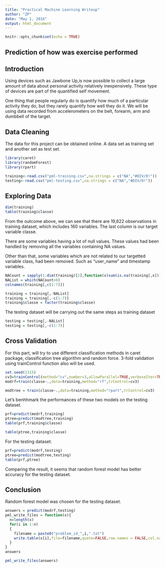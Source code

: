 ```yaml
---
title: "Practical Machine Learning Writeup"
author: "ZP"
date: "May 1, 2016"
output: html_document
---
```


```r
knitr::opts_chunk$set(echo = TRUE)
```

## Prediction of how was exercise performed

## Introduction
Using devices such as Jawbone Up,is now possible to collect a large amount of data about personal activity relatively inexpensively. These type of devices are part of the quantified self movement. 

One thing that people regularly do is quantify how much of a particular activity they do, but they rarely quantify how well they do it. We will be using data recorded from accelerometers on the belt, forearm, arm and dumbbell of the target.


## Data Cleaning
The data for this project can be obtained online. A data set as training set and another set as test set.

```r
library(caret)
library(randomForest)
library(rpart)

training<-read.csv("pml-training.csv",na.strings = c("NA","#DIV/0!"))
testing<-read.csv("pml-testing.csv",na.strings = c("NA","#DIV/0!"))
```

## Exploring Data
```r
dim(training)
table(training$classe)
```

From the outcome above, we can see that there are 19,622 observations in training dataset, which includes 160 variables. The last column is our target variable classe. 

There are some variables having a lot of null values. These values had been handled by removing all the variables containing NA values. 

Other than that, some variables which are not related to our targetted variable class, had been removed. Such as "user_name" and timestamp variables.


```r
NACount = sapply(1:dim(training)[2],function(x)sum(is.na(training[,x])))
NAList = which(NACount>0)
colnames(training[,c(1:7)])

training = training[,-NAList]
training = training[,-c(1:7)]
training$classe = factor(training$classe)
```

The testing dataset will be carrying out the same steps as training dataset

```r
testing = testing[,-NAList]
testing = testing[,-c(1:7)]
```

## Cross Validation
For this part, will try to use different classification methods in caret package, classification tree algorithm and random force. 3-fold validation using trainControl function also will be used.

```r
set.seed(1315)
cv3=trainControl(method="cv",number=3,allowParallel=TRUE,verboseIter=TRUE)
modrf=train(classe~.,data=training,method="rf",trControl=cv3)

modtree = train(classe~.,data=training,method="rpart",trControl=cv3)
```

Let's benhhmark the performances of these two models on the testing dataset.
```r
prf=predict(modrf,training)
ptree=predict(modtree,training)
table(prf,training$classe)

table(ptree,training$classe)
```

For the testing dataset:
```r
prf=predict(modrf,testing)
ptree=predict(modtree,testing)
table(prf,ptree)
```

Comparing the result, it seems that random forest model has better accuracy for the testing dataset.

## Conclusion

Random forest model was chosen for the testing dataset.
```r
answers = predict(modrf,testing)
pml_write_files = function(x){
  n=length(x)
  for(i in 1:n)
  {
    filename = paste0("problem_id_",i,".txt")
    write.table(x[i],file=filename,quote=FALSE,row.names = FALSE,col.names = FALSE)
  }
}
answers

pml_write_files(answers)
```             